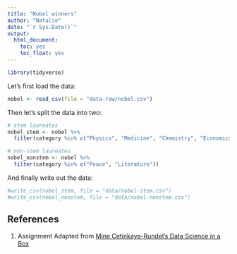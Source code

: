 ```yaml
---
title: "Nobel winners"
author: "Natalie"
date: "`r Sys.Date()`"
output: 
  html_document: 
    toc: yes
    toc_float: yes
---
```


```r
library(tidyverse)
```

Let's first load the data:

```r
nobel <- read_csv(file = "data-raw/nobel.csv")
```

Then let's split the data into two:

```r
# stem laureates
nobel_stem <- nobel %>%
  filter(category %in% c("Physics", "Medicine", "Chemistry", "Economics"))

# non-stem laureates
nobel_nonstem <- nobel %>%
  filter(category %in% c("Peace", "Literature"))
```

And finally write out the data:

```r
#write_csv(nobel_stem, file = "data/nobel-stem.csv")
#write_csv(nobel_nonstem, file = "data/nobel-nonstem.csv")
```

## References {#references}
1. Assignment Adapted from [Mine Cetinkaya-Rundel's Data Science in a Box](https://github.com/rstudio-education/datascience-box)